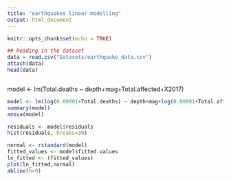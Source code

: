 ```yaml
---
title: "earthquakes linear modelling"
output: html_document
---
```


```r
knitr::opts_chunk$set(echo = TRUE)
```


```r
## Reading in the dataset
data = read.csv("Datasets/earthquake_data.csv")
attach(data)
head(data)
```
```r

```
model <- lm(Total.deaths ~ depth+mag+Total.affected+X2017)

```r

model <- lm(log(0.00001+Total.deaths) ~ depth+mag+log(0.00001+Total.affected)+X2017)
summary(model)
anova(model)
```
```r
residuals <- model$residuals
hist(residuals, breaks=30)
```
```r
normal <- rstandard(model)
fitted_values <- model$fitted.values
ln_fitted <- (fitted_values)
plot(ln_fitted,normal)
abline(h=0)
```

